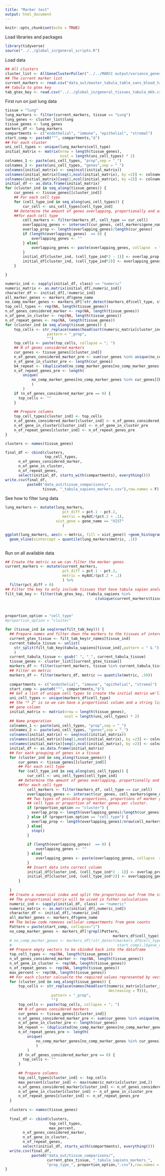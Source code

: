 ```yaml
---
title: "Marker test"
output: html_document
---
```


```r
knitr::opts_chunk$set(echo = TRUE)
```
Load libraries and packages
```r
library(tidyverse)
source("../../global_in/general_scripts.R")

```

Load data
```r
## All clusters
cluster_list <- AllGeneClusterPuller("../../MARCC output/variance_genes_kendall/")
## The current marker list
current_markers <- read.csv("data_out/master_tabula_table_sans_blood_tabula.csv")
## tabula to gtex key
tab_gtex_key <- read.csv("../../global_in/general_tissues_tabula_mkh.csv")
```

First run on just lung data
```r
tissue = "lung"
lung_markers <- filter(current_markers, tissue == "Lung")
lung_genes <- cluster_list$lung
tissue_genes <- lung_genes
markers_df <- lung_markers
compartments <- c("endothelial", "immune", "epithelial", "stromal")
start_comp <- paste0("^", compartments,"$")
## For each cluster
uni_cell_types <- unique(lung_markers$cell_type)
initial_matrix <- matrix(nrow = length(tissue_genes),
                         ncol = length(uni_cell_types) * 2)
colnames_1 <- paste(uni_cell_types, "prop",sep = "_")
colnames_2 <- paste(uni_cell_types, "genes",sep = "_")
colnames(initial_matrix) <- seq(ncol(initial_matrix))
colnames(initial_matrix)[seq(1,ncol(initial_matrix), by =2)] <- colnames_1
colnames(initial_matrix)[seq(2,ncol(initial_matrix), by =2)] <- colnames_2
initial_df <- as.data.frame(initial_matrix)
for (cluster_ind in seq_along(tissue_genes)) {
    cur_genes <- tissue_genes[[cluster_ind]]
    ## For each cell type
    for (cell_type_ind in seq_along(uni_cell_types)) {
        cur_cell <- uni_cell_types[cell_type_ind]
    ## Determine the amount of genes overlapping, proportionally and as a list
    ##for each cell type
        cell_markers <- filter(markers_df, cell_type == cur_cell)
        overlapping_genes <- intersect(cur_genes, cell_markers$gene_name)
        overlap_prop <- length(overlapping_genes)/length(cur_genes)
        if (length(overlapping_genes)  == 0) {
            overlapping_genes <- ""
        } else{
            overlapping_genes <- paste(overlapping_genes, collapse  = "; ")
        }
        initial_df[cluster_ind, (cell_type_ind*2 - 1)] <- overlap_prop
        initial_df[cluster_ind, (cell_type_ind*2)] <- overlapping_genes
    }

}

numeric_ind <- sapply(initial_df, class) == "numeric"
numeric_matrix <- as.matrix(initial_df[,numeric_ind])
character_df <- initial_df[,!numeric_ind]
all_marker_genes <- markers_df$gene_name
no_comp_marker_genes <- markers_df[!str_detect(markers_df$cell_type, start_comp),]$gene_name
top_cell_types <- rep(NA, length(tissue_genes))
n_of_genes_considered_marker <- rep(NA, length(tissue_genes))
n_of_gene_in_cluster <- rep(NA, length(tissue_genes))
n_of_repeat_genes <- rep(NA, length(tissue_genes))
for (cluster_ind in seq_along(tissue_genes)) {
    top_cells <- str_replace(names(head(sort(numeric_matrix[cluster_ind,],decreasing = T))),
                   pattern = "_prop",
                   "")
    top_cells <- paste(top_cells, collapse = "; ")
    ## N of genes considered markers
    cur_genes <- tissue_genes[[cluster_ind]]
    n_of_genes_considered_marker_pre <- sum(cur_genes %in% unique(no_comp_marker_genes))
    n_of_gene_in_cluster_pre <- length(cur_genes)
    b4_repeat <- (duplicated(no_comp_marker_genes[no_comp_marker_genes %in% cur_genes]))
    n_of_repeat_genes_pre <- length(
        unique(
            no_comp_marker_genes[no_comp_marker_genes %in% cur_genes][b4_repeat]
            )
        )
    if (n_of_genes_considered_marker_pre == 0) {
      top_cells <- ""
    }
    
    ## Prepare columns
    top_cell_types[cluster_ind] <- top_cells
    n_of_genes_considered_marker[cluster_ind] <- n_of_genes_considered_marker_pre
    n_of_gene_in_cluster[cluster_ind] <- n_of_gene_in_cluster_pre
    n_of_repeat_genes[cluster_ind] <- n_of_repeat_genes_pre
}

clusters <- names(tissue_genes)

final_df <- cbind(clusters,
                  top_cell_types,
      n_of_genes_considered_marker,
      n_of_gene_in_cluster,
      n_of_repeat_genes,
      select(initial_df, starts_with(compartments), everything())) 
write.csv(final_df,
          paste0("data_out/tissue_comparisons/",
                 tissue, "_tabula_sapiens_markers.csv"),row.names = F)

```


See how to filter lung data
```r
lung_markers <- mutate(lung_markers,
                          pct_diff = pct.1 - pct.2,
                          metric = myAUC/(pct.2 + .1),
                       xist_gene = gene_name == "XIST"
                          ) 

ggplot(lung_markers, aes(x = metric, fill = xist_gene)) +geom_histogram() +
  geom_vline(xintercept = quantile(lung_markers$metric, .1))



```



Run on all available data

```r

## Create the metric so we can filter the marker genes
current_markers <- mutate(current_markers,
                          pct_diff = pct.1 - pct.2,
                          metric = myAUC/(pct.2 + .1)
                          ) %>%
  filter(pct_diff > 0)
## Filter the key to only include tissues that have tabula sapien analogs
filt_tab_key <- filter(tab_gtex_key, (tabula_sapiens %in% 
                                         c(unique(current_markers$tissue))))



proportion_option = "cell_type"
#proportion_option = "cluster"

for (tissue_ind in seq(nrow(filt_tab_key))) {
  ## Prepare names and filter down the markers to the tissues of interests
  current_gtex_tissue <- filt_tab_key$r_names[tissue_ind]
  current_tabula_tissue <- unlist(
    str_split(filt_tab_key$tabula_sapiens[tissue_ind],pattern = " & ")
    )
  current_tabula_tissue <- gsub(" ", "_", current_tabula_tissue)
  tissue_genes <- cluster_list[[current_gtex_tissue]]
  markers_df <- filter(current_markers, tissue %in% current_tabula_tissue)
  ## Filter on metric
  markers_df <- filter(markers_df, metric >= quantile(metric, .50))
  
  compartments <- c("endothelial", "immune", "epithelial", "stromal")
  start_comp <- paste0("^", compartments,"$")
  ## Get a list of unique cell types to create the initial matrix we'll fill
  uni_cell_types <- unique(markers_df$cell_type)
  ## the "* 2" is so we can have a proportional column and a string list of 
  ## gene column
  initial_matrix <- matrix(nrow = length(tissue_genes),
                           ncol = length(uni_cell_types) * 2)
  ## Name preperation
  colnames_1 <- paste(uni_cell_types, "prop",sep = "_")
  colnames_2 <- paste(uni_cell_types, "genes",sep = "_")
  colnames(initial_matrix) <- seq(ncol(initial_matrix))
  colnames(initial_matrix)[seq(1,ncol(initial_matrix), by =2)] <- colnames_1
  colnames(initial_matrix)[seq(2,ncol(initial_matrix), by =2)] <- colnames_2
  initial_df <- as.data.frame(initial_matrix)
  ## For each grouping of genes in a tissue
  for (cluster_ind in seq_along(tissue_genes)) {
      cur_genes <- tissue_genes[[cluster_ind]]
      ## For each cell type
      for (cell_type_ind in seq_along(uni_cell_types)) {
          cur_cell <- uni_cell_types[cell_type_ind]
      ## Determine the amount of genes overlapping, proportionally and as a list
      ##for each cell type
          cell_markers <- filter(markers_df, cell_type == cur_cell)
          overlapping_genes <- intersect(cur_genes, cell_markers$gene_name)
          ## Two types of possible proportions, proportions of marker genes per
          ## cell type or proportion of marker genes per cluster.
          if (proportion_option == "cluster") {
            overlap_prop <- length(overlapping_genes)/length(cur_genes)
          } else if (proportion_option == "cell_type") {
            overlap_prop <- length(overlapping_genes)/nrow(cell_markers)
          } else{
            stop()
          }
          
          if (length(overlapping_genes)  == 0) {
              overlapping_genes <- ""
          } else{
              overlapping_genes <- paste(overlapping_genes, collapse  = "; ")
          }
          ## Insert data into correct column
          initial_df[cluster_ind, (cell_type_ind*2 - 1)] <- overlap_prop
          initial_df[cluster_ind, (cell_type_ind*2)] <- overlapping_genes
      }
  
  }
  ## Create a numerical index and split the proportions out from the strings
  ## The proportional matrix will be uised in futher calculations
  numeric_ind <- sapply(initial_df, class) == "numeric"
  numeric_matrix <- as.matrix(initial_df[,numeric_ind])
  character_df <- initial_df[,!numeric_ind]
  all_marker_genes <- markers_df$gene_name
  ## The below code removes cellular compartments from gene counts
  Pattern = paste(start_comp, collapse="|")
  no_comp_marker_genes <- markers_df[!grepl(Pattern,
                                                 markers_df$cell_type),]$gene_name
  # no_comp_marker_genes <- markers_df[!str_detect(markers_df$cell_type,
  #                                                start_comp),]$gene_name
  ## Prepare empty vectors to be cbinded back into the dataframe
  top_cell_types <- rep(NA, length(tissue_genes))
  n_of_genes_considered_marker <- rep(NA, length(tissue_genes))
  n_of_gene_in_cluster <- rep(NA, length(tissue_genes))
  n_of_repeat_genes <- rep(NA, length(tissue_genes))
  max_percent <- rep(NA, length(tissue_genes))
  ## For each cluster calcualte the required values represented by vectors above
  for (cluster_ind in seq_along(tissue_genes)) {
      top_cells <- str_replace(names(head(sort(numeric_matrix[cluster_ind,],
                                               decreasing = T))),
                     pattern = "_prop",
                     "")
      top_cells <- paste(top_cells, collapse = "; ")
      ## N of genes considered markers
      cur_genes <- tissue_genes[[cluster_ind]]
      n_of_genes_considered_marker_pre <- sum(cur_genes %in% unique(no_comp_marker_genes))
      n_of_gene_in_cluster_pre <- length(cur_genes)
      b4_repeat <- (duplicated(no_comp_marker_genes[no_comp_marker_genes %in% cur_genes]))
      n_of_repeat_genes_pre <- length(
          unique(
              no_comp_marker_genes[no_comp_marker_genes %in% cur_genes][b4_repeat]
              )
          )
      if (n_of_genes_considered_marker_pre == 0) {
        top_cells <- ""
      }
      
      ## Prepare columns
      top_cell_types[cluster_ind] <- top_cells
      max_percent[cluster_ind] <- max(numeric_matrix[cluster_ind,])
      n_of_genes_considered_marker[cluster_ind] <- n_of_genes_considered_marker_pre
      n_of_gene_in_cluster[cluster_ind] <- n_of_gene_in_cluster_pre
      n_of_repeat_genes[cluster_ind] <- n_of_repeat_genes_pre
  }
  
  clusters <- names(tissue_genes)
  
  final_df <- cbind(clusters,
                    top_cell_types,
                    max_percent,
        n_of_genes_considered_marker,
        n_of_gene_in_cluster,
        n_of_repeat_genes,
        select(initial_df, starts_with(compartments), everything())) 
  write.csv(final_df,
            paste0("data_out/tissue_comparisons/",
                   current_gtex_tissue, "_tabula_sapiens_markers_",
                   "prop_type_", proportion_option,".csv"),row.names = F)
}
```

